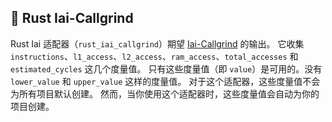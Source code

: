 
## 🦀 Rust Iai-Callgrind

Rust Iai 适配器（`rust_iai_callgrind`）期望 [Iai-Callgrind](https://github.com/iai-callgrind/iai-callgrind) 的输出。
它收集 `instructions`、`l1_access`、`l2_access`、`ram_access`、`total_accesses` 和 `estimated_cycles` 这几个度量值。
只有这些度量值（即 `value`）是可用的。没有 `lower_value` 和 `upper_value` 这样的度量值。
对于这个适配器，这些度量值不会为所有项目默认创建。
然而，当你使用这个适配器时，这些度量值会自动为你的项目创建。

<CargoRustIaiCallgrind />